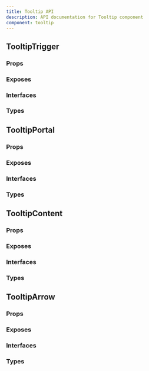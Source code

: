 ```yaml
---
title: Tooltip API
description: API documentation for Tooltip component
component: tooltip
---
```


## TooltipTrigger

### Props

<DocTable name="TooltipTrigger" category="api" type="props" />

### Exposes

<DocTable name="TooltipTrigger" category="api" type="exposes" />

### Interfaces

<DocTable name="TooltipTrigger" category="api" type="interfaces" />

### Types

<DocTable name="TooltipTrigger" category="api" type="types" />

## TooltipPortal

### Props

<DocTable name="TooltipPortal" category="api" type="props" />

### Exposes

<DocTable name="TooltipPortal" category="api" type="exposes" />

### Interfaces

<DocTable name="TooltipPortal" category="api" type="interfaces" />

### Types

<DocTable name="TooltipPortal" category="api" type="types" />

## TooltipContent

### Props

<DocTable name="TooltipContent" category="api" type="props" />

### Exposes

<DocTable name="TooltipContent" category="api" type="exposes" />

### Interfaces

<DocTable name="TooltipContent" category="api" type="interfaces" />

### Types

<DocTable name="TooltipContent" category="api" type="types" />

## TooltipArrow

### Props

<DocTable name="TooltipArrow" category="api" type="props" />

### Exposes

<DocTable name="TooltipArrow" category="api" type="exposes" />

### Interfaces

<DocTable name="TooltipArrow" category="api" type="interfaces" />

### Types

<DocTable name="TooltipArrow" category="api" type="types" />
